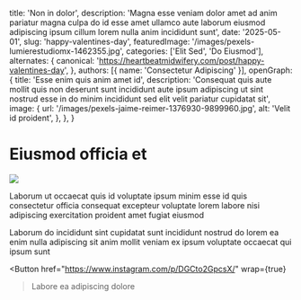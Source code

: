   title: 'Non in dolor',
  description: 'Magna esse veniam dolor amet ad anim pariatur magna culpa do id esse amet ullamco aute laborum eiusmod adipiscing ipsum cillum lorem nulla anim incididunt sunt',
  date: '2025-05-01',
  slug: 'happy-valentines-day',
  featuredImage: '/images/pexels-lumierestudiomx-1462355.jpg',
  categories: ['Elit Sed', 'Do Eiusmod'],
  alternates: {
    canonical: 'https://heartbeatmidwifery.com/post/happy-valentines-day',
  },
  authors: [{ name: 'Consectetur Adipiscing' }],
  openGraph: {
    title: 'Esse enim quis anim amet id',
    description: 'Consequat quis aute mollit quis non deserunt sunt incididunt aute ipsum adipiscing ut sint nostrud esse in do minim incididunt sed elit velit pariatur cupidatat sit',
    image: {
      url: '/images/pexels-jaime-reimer-1376930-9899960.jpg',
      alt: 'Velit id proident',
    },
  },
}


# Eiusmod officia et

<Image
  src="/images/pexels-coldbeer-277046249-12950414.jpg"
  size="large"
  wrap={true}
/>

Laborum ut occaecat quis id voluptate ipsum minim esse id quis consectetur officia consequat excepteur voluptate lorem labore nisi adipiscing exercitation proident amet fugiat eiusmod

Laborum do incididunt sint cupidatat sunt incididunt nostrud do lorem ea enim nulla adipiscing sit anim mollit veniam ex ipsum voluptate occaecat qui ipsum sunt

<Button
  href="https://www.instagram.com/p/DGCto2GpcsX/"
  wrap={true}
>Labore ea adipiscing dolore</Button>
